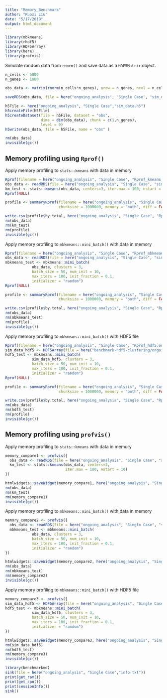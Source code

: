 ```yaml
---
title: "Memory_Benchmark"
author: "Ruoxi Liu"
date: "5/17/2019"
output: html_document
---
```

```r
library(mbkmeans)
library(rhdf5)
library(HDF5Array)
library(here)
library(profvis)
```

Simulate random data from `rnorm()` and save 
data as a `HDF5Matrix` object. 

```r
n_cells <- 5000
n_genes <- 1000

obs_data <- matrix(rnorm(n_cells*n_genes), nrow = n_genes, ncol = n_cells)

saveRDS(obs_data, file = here("ongoing_analysis", "Single Case", "sim_data.rds"))

h5File <- here("ongoing_analysis", "Single Case","sim_data.h5")
h5createFile(h5File)
h5createDataset(file = h5File, dataset = "obs", 
                dims = dim(obs_data), chunk = c(1,n_genes),
                level = 0)
h5write(obs_data, file = h5File, name = "obs" )

rm(obs_data)
invisible(gc())
```

## Memory profiling using `Rprof()`
Apply memory profiling to `stats::kmeans` with data in memory

```r
Rprof(filename = here("ongoing_analysis", "Single Case", "Rprof_kmeans.out"), append = FALSE, memory.profiling = TRUE)
obs_data <- readRDS(file = here("ongoing_analysis", "Single Case", "sim_data.rds"))
km_test <- stats::kmeans(obs_data, centers=3, iter.max = 100, nstart = 10)
Rprof(NULL)

profile <- summaryRprof(filename = here("ongoing_analysis", "Single Case", "Rprof_kmeans.out"), 
                        chunksize = 1000000, memory = "both", diff = FALSE)

write.csv(profile$by.total, here("ongoing_analysis", "Single Case", "Rprof_km.csv"))
rm(obs_data)
rm(km_test)
rm(profile)
invisible(gc())
```

Apply memory profiling to `mbkmeans::mini_batch()` with data in memory
```r
Rprof(filename = here("ongoing_analysis", "Single Case", "Rprof_mbkmeans.out"), append = FALSE, memory.profiling = TRUE)
obs_data <- readRDS(file = here("ongoing_analysis", "Single Case", "sim_data.rds"))
mbkmeans_test <- mbkmeans::mini_batch(
            obs_data, clusters = 3, 
            batch_size = 50, num_init = 10, 
            max_iters = 100, init_fraction = 0.1,
            initializer = "random")
Rprof(NULL)

profile <- summaryRprof(filename = here("ongoing_analysis", "Single Case", "Rprof_mbkmeans.out"), 
                        chunksize = 1000000, memory = "both", diff = FALSE)

write.csv(profile$by.total, here("ongoing_analysis", "Single Case", "Rprof_mbkm.csv"))
rm(obs_data)
rm(mbkmeans_test)
rm(profile)
invisible(gc())
```

Apply memory profiling to `mbkmeans::mini_batch()` with HDF5 file

```r
Rprof(filename = here("ongoing_analysis", "Single Case", "Rprof_hdf5.out"), append = TRUE, memory.profiling = TRUE)
sim_data_hdf5 <- HDF5Array(file = here("benchmark-hdf5-clustering/ongoing_analysis", "Single Case","sim_data.h5"), name = "obs")
hdf5_test <- mbkmeans::mini_batch(
            sim_data_hdf5, clusters = 3, 
            batch_size = 50, num_init = 10, 
            max_iters = 100, init_fraction = 0.1,
            initializer = "random")
Rprof(NULL)

profile <- summaryRprof(filename = here("ongoing_analysis", "Single Case", "Rprof_hdf5.out"), 
                        chunksize = 1000000, memory = "both", diff = FALSE)

write.csv(profile$by.total, here("ongoing_analysis", "Single Case", "Rprof_hdf5.csv"))
rm(obs_data)
rm(hdf5_test)
rm(profile)
invisible(gc())
```

## Memory profiling using `profvis()`

Apply memory profiling to `stats::kmeans` with data in memory

```r
memory_compare1 <- profvis({
  obs_data <- readRDS(file = here("ongoing_analysis", "Single Case", "sim_data.rds"))
  km_test <- stats::kmeans(obs_data, centers=3, 
                           iter.max = 100, nstart = 10)
})

htmlwidgets::saveWidget(memory_compare1, here("ongoing_analysis", "Single Case", "profvis_kmeans.html"))
rm(obs_data)
rm(km_test)
rm(memory_compare1)
invisible(gc())
```

Apply memory profiling to `mbkmeans::mini_batch()` with data in memory

```r
memory_compare2 <- profvis({
  obs_data <- readRDS(file = here("ongoing_analysis", "Single Case", "sim_data.rds"))
  mbkmeans_test <- mbkmeans::mini_batch(
            obs_data, clusters = 3, 
            batch_size = 50, num_init = 10, 
            max_iters = 100, init_fraction = 0.1,
            initializer = "random")
})

htmlwidgets::saveWidget(memory_compare2, here("ongoing_analysis", "Single Case", "profvis_mbkmeans.html"))
rm(obs_data)
rm(mbkmeans_test)
rm(memory_compare2)
invisible(gc())
```

Apply memory profiling to `mbkmeans::mini_batch()` with HDF5 file

```r
memory_compare3 <- profvis({
sim_data_hdf5 <- HDF5Array(file = here("ongoing_analysis", "Single Case","sim_data.h5"), name = "obs")
hdf5_test <- mbkmeans::mini_batch(
            sim_data_hdf5, clusters = 3, 
            batch_size = 50, num_init = 10, 
            max_iters = 100, init_fraction = 0.1,
            initializer = "random")
})

htmlwidgets::saveWidget(memory_compare3, here("ongoing_analysis", "Single Case", "profvis_hdf5.html"))
rm(sim_data_hdf5)
rm(hdf5_test)
rm(memory_compare3)
invisible(gc())
```

```r
library(benchmarkme)
sink(file = here("ongoing_analysis", "Single Case","info.txt"))
print(get_ram())
print(get_cpu())
print(sessionInfo())
sink()
```

